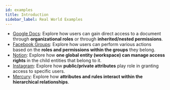 ```yaml
---
id: examples
title: Introduction
sidebar_label: Real World Examples
---
```


*  [Google Docs]: Explore how users can gain direct access to a document through **organizational roles** or through **inherited/nested permissions**.
*  [Facebook Groups]: Explore how users can perform various actions based on the **roles and permissions within the groups** they belong.
*  [Notion]: Explore how **one global entity (workspace) can manage access rights** in the child entities that belong to it.
*  [Instagram]: Explore how **public/private attributes** play role in granting access to specific users.
*  [Mercury]: Explore how **attributes and rules interact within the hierarchical relationships**.

[Google Docs]:./google-docs
[Facebook Groups]:./facebook-groups
[Notion]:./notion
[Instagram]:./instagram
[Mercury]:./mercury